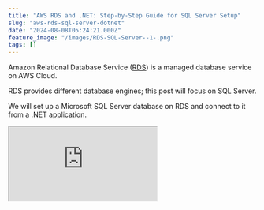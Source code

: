 ```yaml
---
title: "AWS RDS and .NET: Step-by-Step Guide for SQL Server Setup"
slug: "aws-rds-sql-server-dotnet"
date: "2024-08-08T05:24:21.000Z"
feature_image: "/images/RDS-SQL-Server--1-.png"
tags: []
---
```


Amazon Relational Database Service ([RDS](https://aws.amazon.com/rds/)) is a managed database service on AWS Cloud.

RDS provides different database engines; this post will focus on SQL Server.

We will set up a Microsoft SQL Server database on RDS and connect to it from a .NET application.

<iframe src="https://www.youtube.com/embed/GDPenK6EJco?feature=oembed" />

RDS for SQL Server makes setting up, operating, and scaling SQL Server deployments in AWS easy.

AWS sponsors this post, which is part of my [AWS Series.](__GHOST_URL__/blog/tag/aws/)

Setting Up AWS RDS SQL Server Instance
--------------------------------------

Let's create our first RDS instance running SQL Server.

In the Amazon Console, navigate to the RDS section and select the 'Create database' button.

![](/images/image.png)

Create a database from AWS Console under the RDS

The Create database takes you to a new page where you can configure the details of the RDS instance.

Let's choose the Microsoft SQL Server as our Database Engine.

![](/images/image-2.png)

The Standard option gives you full control over setting up the options, the SQL Server version, instance size, and other details.

The Easy option requires lesser manual configuration and uses recommended best-practice configurations.

It automatically suggests two database instance sizes depending on the workloads you are running—Production or Dev/Test.

![](/images/image-3.png)

Under Settings provide the DB instance identifier and the master credentials required to connect to the SQL instance.

![](/images/image-4.png)

AWS RDS SQL Server Settings and master credentials.

You can manage the credentials in AWS Secrets Manager or self-manage.

The console also provides an option to auto-generate a password, which will appear on the summary page upon creation.

💡

__You can change the master password anytime by Modifying the instance once it's created from the AWS Console.__

The Standard Create option lets you choose the Instance machine and storage configurations.

![](/images/image-5.png)

You can choose the instance size and the amount of storage required based on your application needs.

You can [increase the DB instance storage](https://docs.aws.amazon.com/AmazonRDS/latest/UserGuide/USER_PIOPS.StorageTypes.html#USER_PIOPS.ModifyingExisting) if you need additional storage.

The Connectivity section lets you choose the VPC configuration and firewall rules and controls access to the instance.

![](/images/image-6.png)

⚠️

__You cannot change the VPC after the database is created.__

For production workloads, you should restrict access to your database instance to only the applications that require access.

For this post, I will set the public access to 'Yes' since I need to connect to it from a .NET application running outside the VPC.

![](/images/image-7.png)

Public access to RDS SQL Server instance assigns a public IP address to the database.

This covers the main settings you must know when creating an RDS SQL Server instance.

Create the database!

![](/images/image-8.png)

RDS SQL Server database

Connecting To AWS RDS SQL Server using Azure Data Studio
--------------------------------------------------------

To interact with RDS SQL Server instance you can use various IDEs, such as [SSMS](https://learn.microsoft.com/en-us/sql/ssms/download-sql-server-management-studio-ssms?view=sql-server-ver16), [Azure Data Studio](https://azure.microsoft.com/en-au/products/data-studio), [Jetbrains DataGrip](https://www.jetbrains.com/datagrip/), etc.

You can use the server connection details from the RDS instance in the AWS Console.

![](/images/image-10-1.png)

RDS SQL Server Instance details in AWS Console.

Below, I am using Azure Data Studio to connect to it, and here's how adding a new connection looks.

![](/images/image-9.png)

Azure Data Studio connect to RDS SQL Server

Connecting to AWS RDS SQL Server from .NET Application
------------------------------------------------------

To connect to the RDS instance from a .NET application, we can use the [SqlConnection class](https://learn.microsoft.com/en-us/dotnet/api/system.data.sqlclient.sqlconnection?view=netframework-4.8.1).

I also use [Dapper](https://www.learndapper.com/), a lightweight ORM framework that provides extension methods on the SqlConnection class to translate the SQL query result into first-class C# objects.

The code below shows the updated ASP NET API Controller, which talks to the RDS database to retrieve weather data information.

    string connectionString = builder.Configuration.GetConnectionString("RDSConnectionString");
    
    app.MapGet("/weatherforecast", async () =>
        {
            using var connection = new SqlConnection(connectionString);
            var forecasts = await connection
                .QueryAsync<WeatherForecast>(
                     "SELECT Date, TemperatureC, Summary FROM WeatherForecasts");
            
            return Results.Ok(forecasts);
        })
        .WithName("GetWeatherForecast")
        .WithOpenApi();

_I created a database and a table with some dummy weather forecast data for this to work!_